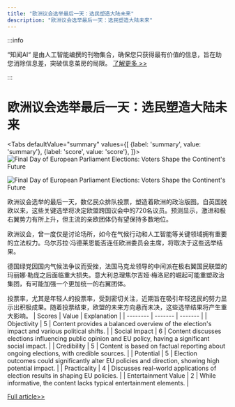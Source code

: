 ```yaml
---
title: "欧洲议会选举最后一天：选民塑造大陆未来"
description: "欧洲议会选举最后一天：选民塑造大陆未来"
---
```



:::info

“知闻AI“ 是由人工智能编撰的刊物集合，确保您只获得最有价值的信息，旨在助您消除信息差，突破信息茧房的局限。  [了解更多 >>](/zh-Hans/docs/guides)

:::

# 欧洲议会选举最后一天：选民塑造大陆未来


<Tabs
	defaultValue="summary"
	values={[
	{label: 'summary', value: 'summary'},
	{label: 'score', value: 'score'},
]}>
<TabItem value="summary">
<img
  src="https://image.informedainews.com/2024/06/Pol-Wjc-1717983331-1.jpg"
  alt="Final Day of European Parliament Elections: Voters Shape the Continent's Future"
/>

<img
  src="https://image.informedainews.com/2024/06/Pol-T01-1717983331-2.jpg"
  alt="Final Day of European Parliament Elections: Voters Shape the Continent's Future"
/>



欧洲议会选举的最后一天，数亿民众排队投票，塑造着欧洲的政治版图。自英国脱欧以来，这些关键选举将决定欧盟跨国议会中的720名议员。预测显示，激进和极右翼势力有所上升，但主流的亲欧团体仍有望保持多数地位。

欧洲议会，曾一度仅是讨论场所，如今在气候行动和人工智能等关键领域拥有重要的立法权力。乌尔苏拉·冯德莱恩能否连任欧洲委员会主席，将取决于这些选举结果。

德国绿党因国内气候法争议而受挫，法国马克龙领导的中间派在极右翼国民联盟的玛丽娜·勒庞之后面临重大损失。意大利总理焦尔吉娅·梅洛尼的崛起可能重塑政治集团，有可能加强一个更加统一的右翼团体。

投票率，尤其是年轻人的投票率，受到密切关注，近期旨在吸引年轻选民的努力显示出积极成果。随着投票结束，欧盟的未来方向悬而未决，这些选举结果将产生重大影响。
</TabItem>
<TabItem value="score">
	| Scores     | Value   | Explanation |
	| -------- | ------- | ------- |
	| Objectivity  | 5    | Content provides a balanced overview of the election's impact and various political shifts.    |
	| Social Impact | 6     | Content discusses elections influencing public opinion and EU policy, having a significant social impact.    |
	| Credibility    | 5    | Content is based on factual reporting about ongoing elections, with credible sources.    |
	| Potential    | 5    | Election outcomes could significantly alter EU policies and direction, showing high potential impact.    |
	| Practicality    | 4    | Discusses real-world applications of election results in shaping EU policies.    |
	| Entertainment Value    | 2    | While informative, the content lacks typical entertainment elements.    |
</TabItem>
</Tabs>

[Full article>>](https://www.theguardian.com/world/article/2024/jun/09/hundreds-of-millions-head-to-polls-on-final-day-of-european-elections)
